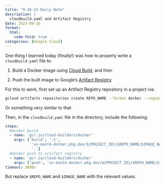 ```yaml
---
title: "9-26-23 Daily Note"
description: |
  cloudbuild.yaml and Artifact Registry
date: 2023-09-26
format:
  html:
    code-fold: true
categories: [Google Cloud]
---
```


One thing I learned today (finally!) was how to properly write a `cloudbuild.yaml` file to:

1. Build a Docker image using [Cloud Build](https://cloud.google.com/build), and then

2. Push the built image to Google's [Artifact Registry](https://cloud.google.com/artifact-registry)

For this to work, first set up an Artifact Registry repository in a project via:

```bash
gcloud artifacts repositories create REPO_NAME --format docker --region us-east4
```

Or something very similar to that

Then, in the `cloudbuild.yaml` file in the directory, include the following:

```yaml
steps:
  #docker build 
  - name: 'gcr.io/cloud-builders/docker'
    args: ['build', '-t',
            'us-east4-docker.pkg.dev/${PROJECT_ID}/$REPO_NAME/$IMAGE_NAME:latest',
            '.']
  #docker push to artifact registry
  - name: 'gcr.io/cloud-builders/docker'
    args: ['push', 'us-east4-docker.pkg.dev/${PROJECT_ID}/$REPO_NAME/$IMAGE_NAME:latest']
timeout: 3600s
```

But replace `$REPO_NAME` and `$IMAGE_NAME` with the relevant values.
